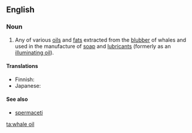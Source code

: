 ==English==
{{wikipedia}}

===Noun===
{{en-noun|head=[[whale]] [[oil]]}}

# Any of various [[oil]]s and [[fat]]s extracted from the [[blubber]] of whales and used in the manufacture of [[soap]] and [[lubricant]]s (formerly as an [[illuminating oil]]).

====Translations====
{{trans-top|oil or fat extracted from whale blubber}}
* Finnish: {{t|fi|valaanrasva}}
* Japanese: {{t|ja|鯨油|tr=げいゆ, geiyu|sc=Jpan}}
{{trans-mid}}
{{trans-bottom}}

====See also====
* [[spermaceti]]

[[ta:whale oil]]